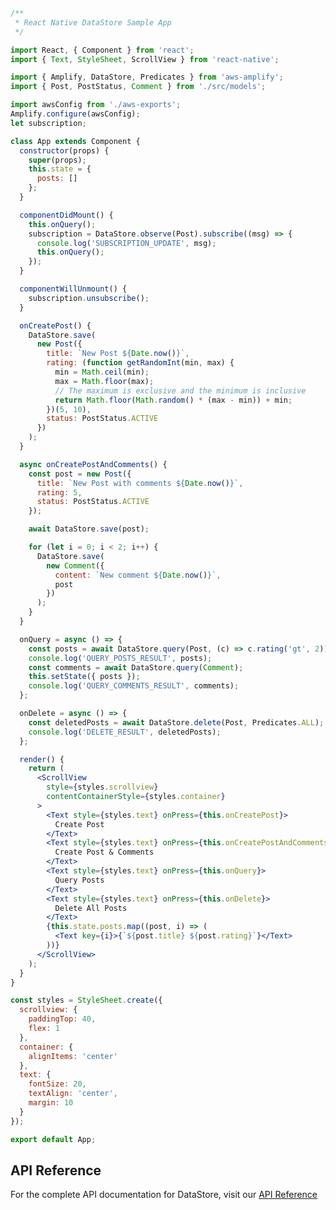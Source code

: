 ```jsx
/**
 * React Native DataStore Sample App
 */

import React, { Component } from 'react';
import { Text, StyleSheet, ScrollView } from 'react-native';

import { Amplify, DataStore, Predicates } from 'aws-amplify';
import { Post, PostStatus, Comment } from './src/models';

import awsConfig from './aws-exports';
Amplify.configure(awsConfig);
let subscription;

class App extends Component {
  constructor(props) {
    super(props);
    this.state = {
      posts: []
    };
  }

  componentDidMount() {
    this.onQuery();
    subscription = DataStore.observe(Post).subscribe((msg) => {
      console.log('SUBSCRIPTION_UPDATE', msg);
      this.onQuery();
    });
  }

  componentWillUnmount() {
    subscription.unsubscribe();
  }

  onCreatePost() {
    DataStore.save(
      new Post({
        title: `New Post ${Date.now()}`,
        rating: (function getRandomInt(min, max) {
          min = Math.ceil(min);
          max = Math.floor(max);
          // The maximum is exclusive and the minimum is inclusive
          return Math.floor(Math.random() * (max - min)) + min;
        })(5, 10),
        status: PostStatus.ACTIVE
      })
    );
  }

  async onCreatePostAndComments() {
    const post = new Post({
      title: `New Post with comments ${Date.now()}`,
      rating: 5,
      status: PostStatus.ACTIVE
    });

    await DataStore.save(post);

    for (let i = 0; i < 2; i++) {
      DataStore.save(
        new Comment({
          content: `New comment ${Date.now()}`,
          post
        })
      );
    }
  }

  onQuery = async () => {
    const posts = await DataStore.query(Post, (c) => c.rating('gt', 2));
    console.log('QUERY_POSTS_RESULT', posts);
    const comments = await DataStore.query(Comment);
    this.setState({ posts });
    console.log('QUERY_COMMENTS_RESULT', comments);
  };

  onDelete = async () => {
    const deletedPosts = await DataStore.delete(Post, Predicates.ALL);
    console.log('DELETE_RESULT', deletedPosts);
  };

  render() {
    return (
      <ScrollView
        style={styles.scrollview}
        contentContainerStyle={styles.container}
      >
        <Text style={styles.text} onPress={this.onCreatePost}>
          Create Post
        </Text>
        <Text style={styles.text} onPress={this.onCreatePostAndComments}>
          Create Post & Comments
        </Text>
        <Text style={styles.text} onPress={this.onQuery}>
          Query Posts
        </Text>
        <Text style={styles.text} onPress={this.onDelete}>
          Delete All Posts
        </Text>
        {this.state.posts.map((post, i) => (
          <Text key={i}>{`${post.title} ${post.rating}`}</Text>
        ))}
      </ScrollView>
    );
  }
}

const styles = StyleSheet.create({
  scrollview: {
    paddingTop: 40,
    flex: 1
  },
  container: {
    alignItems: 'center'
  },
  text: {
    fontSize: 20,
    textAlign: 'center',
    margin: 10
  }
});

export default App;
```

## API Reference

For the complete API documentation for DataStore, visit our [API Reference](https://aws-amplify.github.io/amplify-js/api/classes/datastore.html)
